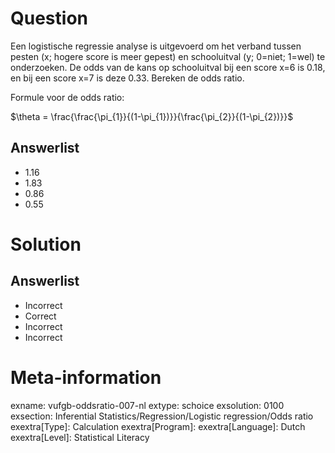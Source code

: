 Question
========
  
Een logistische regressie analyse is uitgevoerd om het verband tussen pesten (x; hogere score is meer gepest) en schooluitval (y; 0=niet; 1=wel) te onderzoeken. De odds van de kans op schooluitval bij een score x=6 is 0.18, en bij een score x=7 is deze 0.33. Bereken de odds ratio.

Formule voor de odds ratio:

$\theta = \frac{\frac{\pi_{1}}{(1-\pi_{1})}}{\frac{\pi_{2}}{(1-\pi_{2})}}$
  
Answerlist
----------
* 1.16
* 1.83
* 0.86
* 0.55


Solution
========

Answerlist
----------
* Incorrect
* Correct
* Incorrect
* Incorrect

Meta-information
================
exname: vufgb-oddsratio-007-nl
extype: schoice
exsolution: 0100
exsection: Inferential Statistics/Regression/Logistic regression/Odds ratio
exextra[Type]: Calculation
exextra[Program]: 
exextra[Language]: Dutch
exextra[Level]: Statistical Literacy
